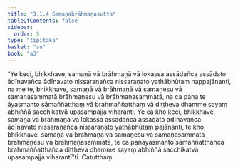 ```yaml
---
title: "3.1.4 Samaṇabrāhmaṇasutta"
tableOfContents: false
sidebar:
  order: 5
type: "tipitaka"
basket: "su"
book: "a3"
---
```



<DynamicBreadcrumb />

<Division number="107" book="a3">

<Paragraph number="878" book="a3">
“Ye keci, bhikkhave, samaṇā vā brāhmaṇā vā lokassa assādañca assādato ādīnavañca ādīnavato nissaraṇañca nissaraṇato yathābhūtaṃ nappajānanti, na me te, bhikkhave, samaṇā vā brāhmaṇā vā samaṇesu vā samaṇasammatā brāhmaṇesu vā brāhmaṇasammatā, na ca pana te āyasmanto sāmaññatthaṃ vā brahmaññatthaṃ vā diṭṭheva dhamme sayaṃ abhiññā sacchikatvā upasampajja viharanti. Ye ca kho keci, bhikkhave, samaṇā vā brāhmaṇā vā lokassa assādañca assādato ādīnavañca ādīnavato nissaraṇañca nissaraṇato yathābhūtaṃ pajānanti, te kho, bhikkhave, samaṇā vā brāhmaṇā vā samaṇesu vā samaṇasammatā brāhmaṇesu vā brāhmaṇasammatā, te ca panāyasmanto sāmaññatthañca brahmaññatthañca diṭṭheva dhamme sayaṃ abhiññā sacchikatvā upasampajja viharantī”ti.

</Paragraph>
</Division>

<Paragraph number="879" type="center" book="a3">
Catutthaṃ.
</Paragraph>